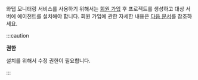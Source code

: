 와탭 모니터링 서비스를 사용하기 위해서는 [회원 가입](https://www.whatap.io/ko/signup/) 후 프로젝트를 생성하고 대상 서버에 에이전트를 설치해야 합니다. 회원 가입에 관한 자세한 내용은 [다음 문서](../../account/account-manage)를 참조하세요.

:::caution

**권한**

설치를 위해서 수정 권한이 필요합니다.

:::